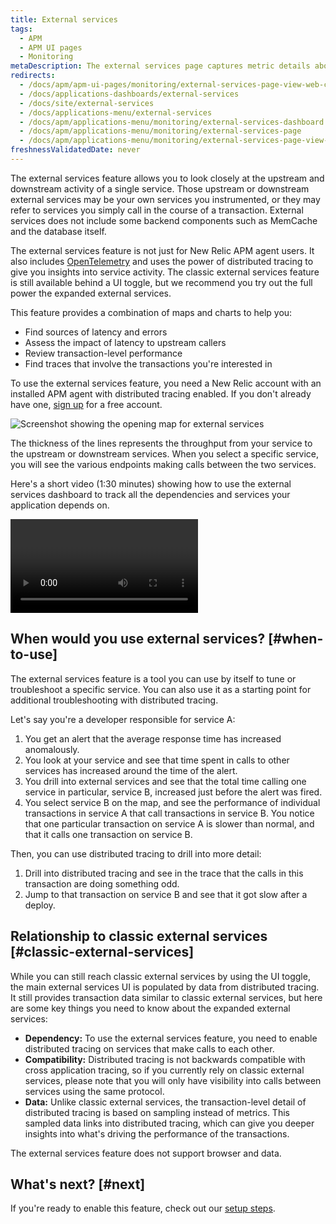 ```yaml
---
title: External services
tags:
  - APM
  - APM UI pages
  - Monitoring
metaDescription: The external services page captures metric details about out-of-process services such as web services, cloud resources, or other network calls.
redirects:
  - /docs/apm/apm-ui-pages/monitoring/external-services-page-view-web-cloud-network-data/
  - /docs/applications-dashboards/external-services
  - /docs/site/external-services
  - /docs/applications-menu/external-services
  - /docs/apm/applications-menu/monitoring/external-services-dashboard
  - /docs/apm/applications-menu/monitoring/external-services-page
  - /docs/apm/applications-menu/monitoring/external-services-page-view-web-cloud-network-data
freshnessValidatedDate: never
---
```



The external services feature allows you to look closely at the upstream and downstream activity of a single service. Those upstream or downstream external services may be your own services you instrumented, or they may refer to services you simply call in the course of a transaction. External services does not include some backend components such as MemCache and the database itself.

The external services feature is not just for New Relic APM agent users. It also includes [OpenTelemetry](/docs/more-integrations/open-source-telemetry-integrations/opentelemetry/introduction-opentelemetry-new-relic) and uses the power of distributed tracing to give you insights into service activity. The classic external services feature is still available behind a UI toggle, but we recommend you try out the full power the expanded external services.

This feature provides a combination of maps and charts to help you:

* Find sources of latency and errors
* Assess the impact of latency to upstream callers
* Review transaction-level performance
* Find traces that involve the transactions you're interested in

To use the external services feature, you need a New Relic account with an installed APM agent with distributed tracing enabled. If you don't already have one, [sign up](https://newrelic.com/signup) for a free account.

<img
  title="Screenshot showing the opening map for external services"
  alt="Screenshot showing the opening map for external services"
  src={apmExternalServiceIntro}
/>

<figcaption>
  The thickness of the lines represents the throughput from your service to the upstream or downstream services. When you select a specific service, you will see the various endpoints making calls between the two services.
</figcaption>

Here's a short video (1:30 minutes) showing how to use the external services dashboard to track all the dependencies and services your application depends on.

<Video
  id="903EF9MAql8"
  type="youtube"
/>

## When would you use external services? [#when-to-use]

The external services feature is a tool you can use by itself to tune or troubleshoot a specific service. You can also use it as a starting point for additional troubleshooting with distributed tracing.

Let's say you're a developer responsible for service A:

1. You get an alert that the average response time has increased anomalously.
2. You look at your service and see that time spent in calls to other services has increased around the time of the alert.
3. You drill into external services and see that the total time calling one service in particular, service B, increased just before the alert was fired.
4. You select service B on the map, and see the performance of individual transactions in service A that call transactions in service B. You notice that one particular transaction on service A is slower than normal, and that it calls one transaction on service B.

Then, you can use distributed tracing to drill into more detail:

1. Drill into distributed tracing and see in the trace that the calls in this transaction are doing something odd.
2. Jump to that transaction on service B and see that it got slow after a deploy.

## Relationship to classic external services [#classic-external-services]

While you can still reach classic external services by using the UI toggle, the main external services UI is populated by data from distributed tracing. It still provides transaction data similar to classic external services, but here are some key things you need to know about the expanded external services:

* **Dependency:** To use the external services feature, you need to enable distributed tracing on services that make calls to each other.
* **Compatibility:** Distributed tracing is not backwards compatible with cross application tracing, so if you currently rely on classic external services, please note that you will only have visibility into calls between services using the same protocol.
* **Data:** Unlike classic external services, the transaction-level detail of distributed tracing is based on sampling instead of metrics. This sampled data links into distributed tracing, which can give you deeper insights into what's driving the performance of the transactions.

<Callout variant="tip">
  The external services feature does not support browser and <InlinePopover type="mobile" /> data.
</Callout>

## What's next? [#next]

If you're ready to enable this feature, check out our [setup steps](/docs/apm/apm-ui-pages/monitoring/external-services/external-services-setup).
